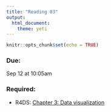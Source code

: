 ```yaml
---
title: "Reading 03"
output: 
  html_document: 
    theme: yeti
---
```


```r
knitr::opts_chunk$set(echo = TRUE)
```

### Due: 

Sep 12 at 10:05am

### Required:

- R4DS: [Chapter 3: Data visualization](http://r4ds.had.co.nz/data-visualisation.html)
